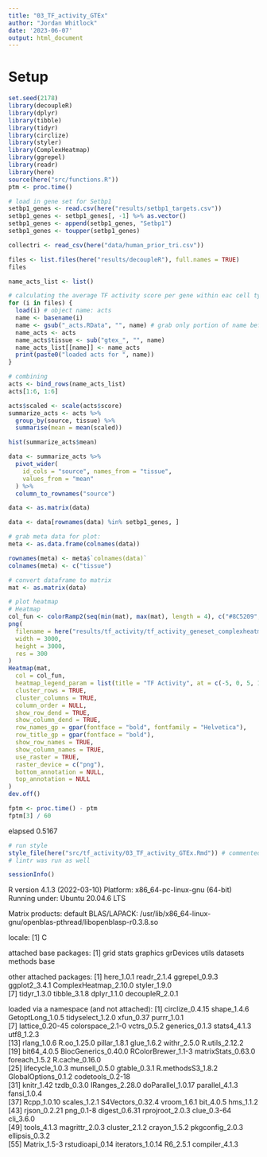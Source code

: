 ```yaml
---
title: "03_TF_activity_GTEx"
author: "Jordan Whitlock"
date: '2023-06-07'
output: html_document
---
```

# Setup
```r
set.seed(2178)
library(decoupleR)
library(dplyr)
library(tibble)
library(tidyr)
library(circlize)
library(styler)
library(ComplexHeatmap)
library(ggrepel)
library(readr)
library(here)
source(here("src/functions.R"))
ptm <- proc.time()
```

```r
# load in gene set for Setbp1
setbp1_genes <- read.csv(here("results/setbp1_targets.csv"))
setbp1_genes <- setbp1_genes[, -1] %>% as.vector()
setbp1_genes <- append(setbp1_genes, "Setbp1")
setbp1_genes <- toupper(setbp1_genes)
```

```r
collectri <- read_csv(here("data/human_prior_tri.csv"))
```

```r
files <- list.files(here("results/decoupleR"), full.names = TRUE)
files

name_acts_list <- list()

# calculating the average TF activity score per gene within eac cell type across all cells
for (i in files) {
  load(i) # object name: acts
  name <- basename(i)
  name <- gsub("_acts.RData", "", name) # grab only portion of name before '_acts.RData'
  name_acts <- acts
  name_acts$tissue <- sub("gtex_", "", name)
  name_acts_list[[name]] <- name_acts
  print(paste0("loaded acts for ", name))
}

# combining
acts <- bind_rows(name_acts_list)
acts[1:6, 1:6]
```


```r
acts$scaled <- scale(acts$score)
summarize_acts <- acts %>%
  group_by(source, tissue) %>%
  summarise(mean = mean(scaled))

hist(summarize_acts$mean)
```

```r
data <- summarize_acts %>%
  pivot_wider(
    id_cols = "source", names_from = "tissue",
    values_from = "mean"
  ) %>%
  column_to_rownames("source")

data <- as.matrix(data)
```

```r
data <- data[rownames(data) %in% setbp1_genes, ]
```

```r
# grab meta data for plot:
meta <- as.data.frame(colnames(data))

rownames(meta) <- meta$`colnames(data)`
colnames(meta) <- c("tissue")

# convert dataframe to matrix
mat <- as.matrix(data)

# plot heatmap
# Heatmap
col_fun <- colorRamp2(seq(min(mat), max(mat), length = 4), c("#8C5209", "white", "#93C4BE", "#35978F"))
png(
  filename = here("results/tf_activity/tf_activity_geneset_complexheatmap.png"),
  width = 3000,
  height = 3000,
  res = 300
)
Heatmap(mat,
  col = col_fun,
  heatmap_legend_param = list(title = "TF Activity", at = c(-5, 0, 5, 10)),
  cluster_rows = TRUE,
  cluster_columns = TRUE,
  column_order = NULL,
  show_row_dend = TRUE,
  show_column_dend = TRUE,
  row_names_gp = gpar(fontface = "bold", fontfamily = "Helvetica"),
  row_title_gp = gpar(fontface = "bold"),
  show_row_names = TRUE,
  show_column_names = TRUE,
  use_raster = TRUE,
  raster_device = c("png"),
  bottom_annotation = NULL,
  top_annotation = NULL
)
dev.off()
```


```r
fptm <- proc.time() - ptm
fptm[3] / 60
```
elapsed 
 0.5167

```r
# run style
style_file(here("src/tf_activity/03_TF_activity_GTEx.Rmd")) # commented out after being run once
# lintr was run as well
```

```r
sessionInfo()
```
R version 4.1.3 (2022-03-10)
Platform: x86_64-pc-linux-gnu (64-bit)
Running under: Ubuntu 20.04.6 LTS

Matrix products: default
BLAS/LAPACK: /usr/lib/x86_64-linux-gnu/openblas-pthread/libopenblasp-r0.3.8.so

locale:
[1] C

attached base packages:
[1] grid      stats     graphics  grDevices utils     datasets  methods   base     

other attached packages:
 [1] here_1.0.1            readr_2.1.4           ggrepel_0.9.3         ggplot2_3.4.1         ComplexHeatmap_2.10.0 styler_1.9.0         
 [7] tidyr_1.3.0           tibble_3.1.8          dplyr_1.1.0           decoupleR_2.0.1      

loaded via a namespace (and not attached):
 [1] circlize_0.4.15     shape_1.4.6         GetoptLong_1.0.5    tidyselect_1.2.0    xfun_0.37           purrr_1.0.1        
 [7] lattice_0.20-45     colorspace_2.1-0    vctrs_0.5.2         generics_0.1.3      stats4_4.1.3        utf8_1.2.3         
[13] rlang_1.0.6         R.oo_1.25.0         pillar_1.8.1        glue_1.6.2          withr_2.5.0         R.utils_2.12.2     
[19] bit64_4.0.5         BiocGenerics_0.40.0 RColorBrewer_1.1-3  matrixStats_0.63.0  foreach_1.5.2       R.cache_0.16.0     
[25] lifecycle_1.0.3     munsell_0.5.0       gtable_0.3.1        R.methodsS3_1.8.2   GlobalOptions_0.1.2 codetools_0.2-18   
[31] knitr_1.42          tzdb_0.3.0          IRanges_2.28.0      doParallel_1.0.17   parallel_4.1.3      fansi_1.0.4        
[37] Rcpp_1.0.10         scales_1.2.1        S4Vectors_0.32.4    vroom_1.6.1         bit_4.0.5           hms_1.1.2          
[43] rjson_0.2.21        png_0.1-8           digest_0.6.31       rprojroot_2.0.3     clue_0.3-64         cli_3.6.0          
[49] tools_4.1.3         magrittr_2.0.3      cluster_2.1.2       crayon_1.5.2        pkgconfig_2.0.3     ellipsis_0.3.2     
[55] Matrix_1.5-3        rstudioapi_0.14     iterators_1.0.14    R6_2.5.1            compiler_4.1.3     
